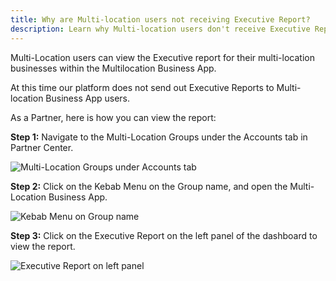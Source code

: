```yaml
---
title: Why are Multi-location users not receiving Executive Report?
description: Learn why Multi-location users don't receive Executive Reports and how partners can view these reports.
---
```


Multi-Location users can view the Executive report for their multi-location businesses within the Multilocation Business App.

At this time our platform does not send out Executive Reports to Multi-location Business App users.

As a Partner, here is how you can view the report:

**Step 1:** Navigate to the Multi-Location Groups under the Accounts tab in Partner Center.

![Multi-Location Groups under Accounts tab](./img/multi-location/executive-report/multi-location-groups.jpg)

**Step 2:** Click on the Kebab Menu on the Group name, and open the Multi-Location Business App.

![Kebab Menu on Group name](./img/multi-location/executive-report/kebab-menu.jpg)

**Step 3:** Click on the Executive Report on the left panel of the dashboard to view the report.

![Executive Report on left panel](./img/multi-location/executive-report/dashboard-report.jpg)